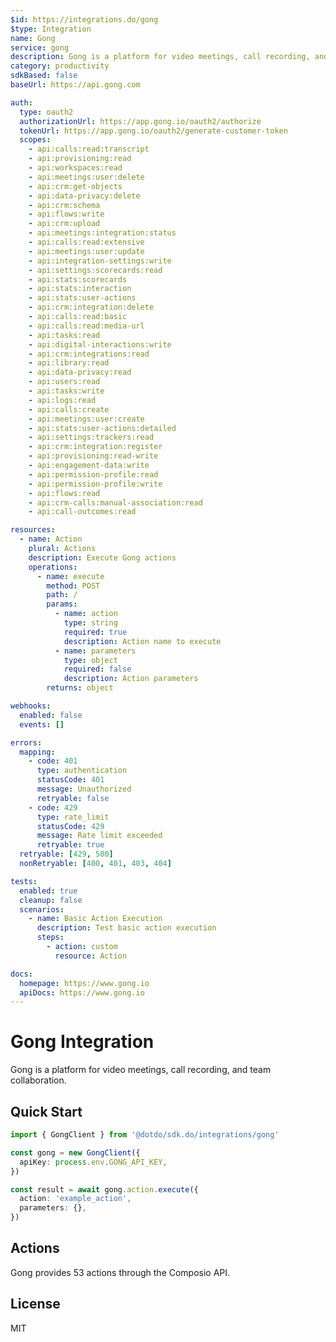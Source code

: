 ```yaml
---
$id: https://integrations.do/gong
$type: Integration
name: Gong
service: gong
description: Gong is a platform for video meetings, call recording, and team collaboration.
category: productivity
sdkBased: false
baseUrl: https://api.gong.com

auth:
  type: oauth2
  authorizationUrl: https://app.gong.io/oauth2/authorize
  tokenUrl: https://app.gong.io/oauth2/generate-customer-token
  scopes:
    - api:calls:read:transcript
    - api:provisioning:read
    - api:workspaces:read
    - api:meetings:user:delete
    - api:crm:get-objects
    - api:data-privacy:delete
    - api:crm:schema
    - api:flows:write
    - api:crm:upload
    - api:meetings:integration:status
    - api:calls:read:extensive
    - api:meetings:user:update
    - api:integration-settings:write
    - api:settings:scorecards:read
    - api:stats:scorecards
    - api:stats:interaction
    - api:stats:user-actions
    - api:crm:integration:delete
    - api:calls:read:basic
    - api:calls:read:media-url
    - api:tasks:read
    - api:digital-interactions:write
    - api:crm:integrations:read
    - api:library:read
    - api:data-privacy:read
    - api:users:read
    - api:tasks:write
    - api:logs:read
    - api:calls:create
    - api:meetings:user:create
    - api:stats:user-actions:detailed
    - api:settings:trackers:read
    - api:crm:integration:register
    - api:provisioning:read-write
    - api:engagement-data:write
    - api:permission-profile:read
    - api:permission-profile:write
    - api:flows:read
    - api:crm-calls:manual-association:read
    - api:call-outcomes:read

resources:
  - name: Action
    plural: Actions
    description: Execute Gong actions
    operations:
      - name: execute
        method: POST
        path: /
        params:
          - name: action
            type: string
            required: true
            description: Action name to execute
          - name: parameters
            type: object
            required: false
            description: Action parameters
        returns: object

webhooks:
  enabled: false
  events: []

errors:
  mapping:
    - code: 401
      type: authentication
      statusCode: 401
      message: Unauthorized
      retryable: false
    - code: 429
      type: rate_limit
      statusCode: 429
      message: Rate limit exceeded
      retryable: true
  retryable: [429, 500]
  nonRetryable: [400, 401, 403, 404]

tests:
  enabled: true
  cleanup: false
  scenarios:
    - name: Basic Action Execution
      description: Test basic action execution
      steps:
        - action: custom
          resource: Action

docs:
  homepage: https://www.gong.io
  apiDocs: https://www.gong.io
---
```


# Gong Integration

Gong is a platform for video meetings, call recording, and team collaboration.

## Quick Start

```typescript
import { GongClient } from '@dotdo/sdk.do/integrations/gong'

const gong = new GongClient({
  apiKey: process.env.GONG_API_KEY,
})

const result = await gong.action.execute({
  action: 'example_action',
  parameters: {},
})
```

## Actions

Gong provides 53 actions through the Composio API.

## License

MIT
